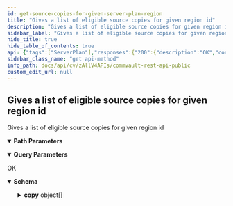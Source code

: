 ```yaml
---
id: get-source-copies-for-given-server-plan-region
title: "Gives a list of eligible source copies for given region id"
description: "Gives a list of eligible source copies for given region id"
sidebar_label: "Gives a list of eligible source copies for given region id"
hide_title: true
hide_table_of_contents: true
api: {"tags":["ServerPlan"],"responses":{"200":{"description":"OK","content":{"application/json":{"schema":{"properties":{"copy":{"description":"List of backup destinations which can act as source copy for a new copy","items":{"description":"","properties":{"arrayReplicaCopy":{"description":"Is this an array replica copy?","type":"boolean"},"backupDestination":{"properties":{"id":{"format":"int32","type":"integer","x-terraform-omitempty":true,"x-terraform-set-key":true},"name":{"nullable":true,"type":"string"}},"type":"object"},"copyPrecedence":{"description":"Order of backup destinaion copy created in storage policy","format":"int32","type":"integer"},"copyType":{"enum":["SYNCHRONOUS","SELECTIVE"],"title":"","type":"string"},"defaultReplicaCopy":{"description":"Is this a default replica copy?","type":"boolean"},"isActive":{"description":"Is this an active backup destination?","type":"boolean"},"isDefault":{"description":"Is this a default backup destination?","type":"boolean"},"isMirrorCopy":{"description":"Is this a mirror copy?","type":"boolean"},"isSnapCopy":{"description":"Is this a snap copy?","type":"boolean"},"snapCopyType":{"enum":["DEFAULT_MIRROR","DEFAULT_VAULT_REPLICA","MIRROR","VAULT_REPLICA","SNAPSHOT_PRIMARY"],"title":"","type":"string"}},"title":"PlanSourceCopy","type":"object"},"type":"array"}},"title":"PlanSourceCopies","type":"object"}}}}},"operationId":"GetSourceCopiesForGivenServerPlanRegion","description":"Gives a list of eligible source copies for given region id","parameters":[{"schema":{"type":"integer"},"name":"planId","in":"path","required":true,"description":"Id of plan"},{"schema":{"type":"integer"},"in":"query","name":"regionId","description":"Region Id against which we want to check eligible source copies. Skip if no region present."},{"schema":{"type":"boolean"},"in":"query","name":"forSnapCopy","description":"Get list of source copy eligible for snap copy in given region."}],"method":"get","path":"/V5/ServerPlan/{planId}/BackupDestination/SourceCopy/Eligible","servers":[{"url":"http://{hostname}/webconsole/api","variables":{"hostname":{"default":"localhost","description":"Webconsole"}}}],"securitySchemes":{"token":{"in":"header","name":"Authtoken","type":"apiKey"}},"info":{"version":"1.0.0","contact":{},"description":"## Welcome\n\nWelcome to Commvault's Rest APIs. You can explore our APIs in [Postman](https://getpostman.com) using the predefined requests we created\n\nThe current version of this documentation is **Commvault Platform Release 2022E**.\n\nYou can access LTS documentation here:\n\n[Feature Release 11.20](https://documenter.getpostman.com/view/2046098/UVR7KoPJ)\n\n[Feature Release 11.24](https://documenter.getpostman.com/view/2046098/UVR7KoPL)\n\nFor more V2 and Latest APIs, please visit your API Explorer page.  \n[*More Details*](http://documentation.commvault.com/commvault/v11/article?p=107350_1.htm)\n\n## Setup\n\nTo get started, [create an environment in Postman](https://www.getpostman.com/docs/environments), select that environment, and set your environment variables by entering necessary values in the `0 - Setup/Environment Setup` pre-request script ([documentation on pre-request scripts](http://www.getpostman.com/docs/pre_request_scripts)). Also, Some of our calls might have dependencies. `GET`/`PUT`/`DELETE` may only work after an item is created with a `POST`.\n\nThe same set of APIs can be used for both XML and JSON. If you want to get equivalent JSON for the XML, use our [API](https://api.commvault.com/#fe2fa795-dd7c-4416-857d-75704b52be8c) for conversion.\n\n**Note:** Swagger Documentation for V2/Latest APIs are present in the following URL:  \n`{ServerURL}/sandbox/apiexplorer`\n\n[*More Details*](http://documentation.commvault.com/commvault/v11/article?p=45551.htm)","title":"Commvault Rest API - Public"},"postman":{"name":"Gives a list of eligible source copies for given region id","description":{"content":"Gives a list of eligible source copies for given region id","type":"text/plain"},"url":{"path":["V5","ServerPlan",":planId","BackupDestination","SourceCopy","Eligible"],"host":["{{baseUrl}}"],"query":[{"disabled":false,"description":{"content":"Region Id against which we want to check eligible source copies. Skip if no region present.","type":"text/plain"},"key":"regionId","value":""},{"disabled":false,"description":{"content":"Get list of source copy eligible for snap copy in given region.","type":"text/plain"},"key":"forSnapCopy","value":""}],"variable":[{"disabled":false,"description":{"content":"(Required) Id of plan","type":"text/plain"},"type":"any","value":"","key":"planId"}]},"header":[{"key":"Accept","value":"application/json"}],"method":"GET"}}
sidebar_class_name: "get api-method"
info_path: docs/api/cv/zAllV4APIs/commvault-rest-api-public
custom_edit_url: null
---
```



## Gives a list of eligible source copies for given region id



Gives a list of eligible source copies for given region id

<details style={{"marginBottom":"1rem"}} data-collapsed={false} open={true}><summary style={{}}><strong>Path Parameters</strong></summary><div><ul><ParamsItem className={"paramsItem"} param={{"schema":{"type":"integer"},"name":"planId","in":"path","required":true,"description":"Id of plan"}}></ParamsItem></ul></div></details><details style={{"marginBottom":"1rem"}} data-collapsed={false} open={true}><summary style={{}}><strong>Query Parameters</strong></summary><div><ul><ParamsItem className={"paramsItem"} param={{"schema":{"type":"integer"},"in":"query","name":"regionId","description":"Region Id against which we want to check eligible source copies. Skip if no region present."}}></ParamsItem><ParamsItem className={"paramsItem"} param={{"schema":{"type":"boolean"},"in":"query","name":"forSnapCopy","description":"Get list of source copy eligible for snap copy in given region."}}></ParamsItem></ul></div></details><div><ApiTabs><TabItem label={"200"} value={"200"}><div>

OK

</div><div><MimeTabs schemaType={"response"}><TabItem label={"application/json"} value={"application/json"}><SchemaTabs><TabItem label={"Schema"} value={"Schema"}><details style={{}} data-collapsed={false} open={true}><summary style={{"textAlign":"left"}}><strong>Schema</strong></summary><div style={{"textAlign":"left","marginLeft":"1rem"}}></div><ul style={{"marginLeft":"1rem"}}><SchemaItem collapsible={true} className={"schemaItem"}><details style={{}}><summary style={{}}><strong>copy</strong><span style={{"opacity":"0.6"}}> object[]</span></summary><div style={{"marginLeft":"1rem"}}><div style={{"marginTop":".5rem","marginBottom":".5rem"}}>

List of backup destinations which can act as source copy for a new copy

</div><SchemaItem collapsible={false} name={"arrayReplicaCopy"} required={false} deprecated={undefined} schemaDescription={"Is this an array replica copy?"} schemaName={"boolean"} qualifierMessage={undefined} defaultValue={undefined}></SchemaItem><SchemaItem collapsible={true} className={"schemaItem"}><details style={{}}><summary style={{}}><strong>backupDestination</strong><span style={{"opacity":"0.6"}}> object</span></summary><div style={{"marginLeft":"1rem"}}><SchemaItem collapsible={false} name={"id"} required={false} deprecated={undefined} schemaDescription={undefined} schemaName={"int32"} qualifierMessage={undefined} defaultValue={undefined}></SchemaItem><SchemaItem collapsible={false} name={"name"} required={false} deprecated={undefined} schemaDescription={undefined} schemaName={"string"} qualifierMessage={undefined} defaultValue={undefined}></SchemaItem></div></details></SchemaItem><SchemaItem collapsible={false} name={"copyPrecedence"} required={false} deprecated={undefined} schemaDescription={"Order of backup destinaion copy created in storage policy"} schemaName={"int32"} qualifierMessage={undefined} defaultValue={undefined}></SchemaItem><SchemaItem collapsible={false} name={"copyType"} required={false} deprecated={undefined} schemaDescription={undefined} schemaName={""} qualifierMessage={"**Possible values:** [`SYNCHRONOUS`, `SELECTIVE`]"} defaultValue={undefined}></SchemaItem><SchemaItem collapsible={false} name={"defaultReplicaCopy"} required={false} deprecated={undefined} schemaDescription={"Is this a default replica copy?"} schemaName={"boolean"} qualifierMessage={undefined} defaultValue={undefined}></SchemaItem><SchemaItem collapsible={false} name={"isActive"} required={false} deprecated={undefined} schemaDescription={"Is this an active backup destination?"} schemaName={"boolean"} qualifierMessage={undefined} defaultValue={undefined}></SchemaItem><SchemaItem collapsible={false} name={"isDefault"} required={false} deprecated={undefined} schemaDescription={"Is this a default backup destination?"} schemaName={"boolean"} qualifierMessage={undefined} defaultValue={undefined}></SchemaItem><SchemaItem collapsible={false} name={"isMirrorCopy"} required={false} deprecated={undefined} schemaDescription={"Is this a mirror copy?"} schemaName={"boolean"} qualifierMessage={undefined} defaultValue={undefined}></SchemaItem><SchemaItem collapsible={false} name={"isSnapCopy"} required={false} deprecated={undefined} schemaDescription={"Is this a snap copy?"} schemaName={"boolean"} qualifierMessage={undefined} defaultValue={undefined}></SchemaItem><SchemaItem collapsible={false} name={"snapCopyType"} required={false} deprecated={undefined} schemaDescription={undefined} schemaName={""} qualifierMessage={"**Possible values:** [`DEFAULT_MIRROR`, `DEFAULT_VAULT_REPLICA`, `MIRROR`, `VAULT_REPLICA`, `SNAPSHOT_PRIMARY`]"} defaultValue={undefined}></SchemaItem></div></details></SchemaItem></ul></details></TabItem><TabItem label={"Example (from schema)"} value={"Example (from schema)"}><ResponseSamples responseExample={"{\n  \"copy\": [\n    {\n      \"arrayReplicaCopy\": true,\n      \"backupDestination\": {\n        \"id\": 0,\n        \"name\": \"string\"\n      },\n      \"copyPrecedence\": 0,\n      \"copyType\": \"SYNCHRONOUS\",\n      \"defaultReplicaCopy\": true,\n      \"isActive\": true,\n      \"isDefault\": true,\n      \"isMirrorCopy\": true,\n      \"isSnapCopy\": true,\n      \"snapCopyType\": \"DEFAULT_MIRROR\"\n    }\n  ]\n}"} language={"json"}></ResponseSamples></TabItem></SchemaTabs></TabItem></MimeTabs></div></TabItem></ApiTabs></div>
      